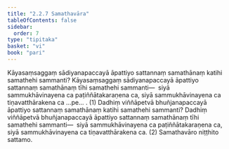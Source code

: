 ```yaml
---
title: "2.2.7 Samathavāra"
tableOfContents: false
sidebar:
  order: 7
type: "tipitaka"
basket: "vi"
book: "pari"
---
```



<DynamicBreadcrumb />

<Division number="255" book="pari" bookNo="5" page="154">

<Paragraph number="1067" book="pari">
Kāyasaṃsaggaṃ sādiyanapaccayā āpattiyo sattannaṃ samathānaṃ katihi samathehi sammanti? Kāyasaṃsaggaṃ sādiyanapaccayā āpattiyo sattannaṃ samathānaṃ tīhi samathehi sammanti—  siyā sammukhāvinayena ca paṭiññātakaraṇena ca, siyā sammukhāvinayena ca tiṇavatthārakena ca …pe… . (1)
</Paragraph>

<Paragraph number="1068" book="pari">
Dadhiṃ viññāpetvā bhuñjanapaccayā āpattiyo sattannaṃ samathānaṃ katihi samathehi sammanti? Dadhiṃ viññāpetvā bhuñjanapaccayā āpattiyo sattannaṃ samathānaṃ tīhi samathehi sammanti—  siyā sammukhāvinayena ca paṭiññātakaraṇena ca, siyā sammukhāvinayena ca tiṇavatthārakena ca. (2)

</Paragraph>
</Division>

<Paragraph number="1069" type="center" book="pari">
Samathavāro niṭṭhito sattamo.
</Paragraph>